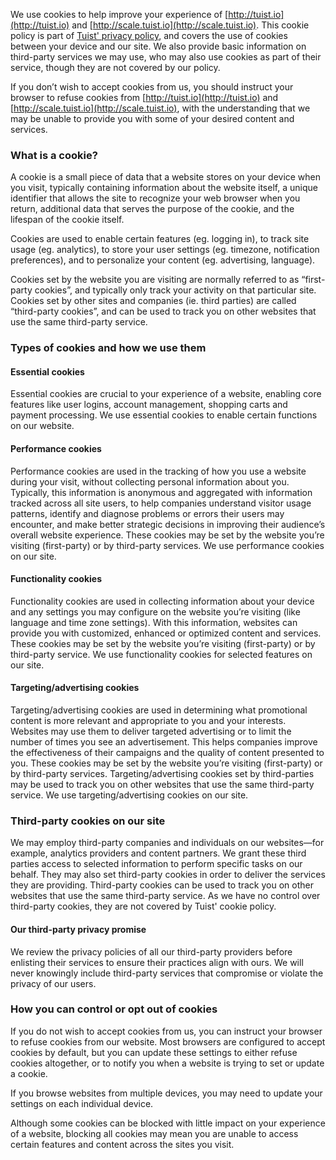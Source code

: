 We use cookies to help improve your experience of [http://tuist.io](http://tuist.io) and [http://scale.tuist.io](http://scale.tuist.io). This cookie policy is part of [Tuist' privacy policy](/privacy), and covers the use of cookies between your device and our site. We also provide basic information on third-party services we may use, who may also use cookies as part of their service, though they are not covered by our policy.

If you don’t wish to accept cookies from us, you should instruct your browser to refuse cookies from [http://tuist.io](http://tuist.io) and [http://scale.tuist.io](http://scale.tuist.io), with the understanding that we may be unable to provide you with some of your desired content and services.

### What is a cookie?

A cookie is a small piece of data that a website stores on your device when you visit, typically containing information about the website itself, a unique identifier that allows the site to recognize your web browser when you return, additional data that serves the purpose of the cookie, and the lifespan of the cookie itself.

Cookies are used to enable certain features (eg. logging in), to track site usage (eg. analytics), to store your user settings (eg. timezone, notification preferences), and to personalize your content (eg. advertising, language).

Cookies set by the website you are visiting are normally referred to as “first-party cookies”, and typically only track your activity on that particular site. Cookies set by other sites and companies (ie. third parties) are called “third-party cookies”, and can be used to track you on other websites that use the same third-party service.

### Types of cookies and how we use them

#### Essential cookies

Essential cookies are crucial to your experience of a website, enabling core features like user logins, account management, shopping carts and payment processing. We use essential cookies to enable certain functions on our website.

#### Performance cookies

Performance cookies are used in the tracking of how you use a website during your visit, without collecting personal information about you. Typically, this information is anonymous and aggregated with information tracked across all site users, to help companies understand visitor usage patterns, identify and diagnose problems or errors their users may encounter, and make better strategic decisions in improving their audience’s overall website experience. These cookies may be set by the website you’re visiting (first-party) or by third-party services. We use performance cookies on our site.

#### Functionality cookies

Functionality cookies are used in collecting information about your device and any settings you may configure on the website you’re visiting (like language and time zone settings). With this information, websites can provide you with customized, enhanced or optimized content and services. These cookies may be set by the website you’re visiting (first-party) or by third-party service. We use functionality cookies for selected features on our site.

#### Targeting/advertising cookies

Targeting/advertising cookies are used in determining what promotional content is more relevant and appropriate to you and your interests. Websites may use them to deliver targeted advertising or to limit the number of times you see an advertisement. This helps companies improve the effectiveness of their campaigns and the quality of content presented to you. These cookies may be set by the website you’re visiting (first-party) or by third-party services. Targeting/advertising cookies set by third-parties may be used to track you on other websites that use the same third-party service. We use targeting/advertising cookies on our site.

### Third-party cookies on our site

We may employ third-party companies and individuals on our websites—for example, analytics providers and content partners. We grant these third parties access to selected information to perform specific tasks on our behalf. They may also set third-party cookies in order to deliver the services they are providing. Third-party cookies can be used to track you on other websites that use the same third-party service. As we have no control over third-party cookies, they are not covered by Tuist' cookie policy.

#### Our third-party privacy promise

We review the privacy policies of all our third-party providers before enlisting their services to ensure their practices align with ours. We will never knowingly include third-party services that compromise or violate the privacy of our users.

### How you can control or opt out of cookies

If you do not wish to accept cookies from us, you can instruct your browser to refuse cookies from our website. Most browsers are configured to accept cookies by default, but you can update these settings to either refuse cookies altogether, or to notify you when a website is trying to set or update a cookie.

If you browse websites from multiple devices, you may need to update your settings on each individual device.

Although some cookies can be blocked with little impact on your experience of a website, blocking all cookies may mean you are unable to access certain features and content across the sites you visit.
